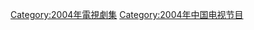 {{Catnav|頁面分類|...|电视节目|电视剧|每年電視影集|2004年電視影集}}
{{Catnav|頁面分類|...|电视节目|电视剧|各國電視劇|中国电视剧|每年中國電視劇集}}

{{cat year nav
| year = 2004
| cat = 中國電視劇集 
| sortkey = 中國電視劇集
| article = 中國電視劇
| in = 
}}


[[Category:2004年電視劇集|Category:2004年電視劇集]]
[[Category:2004年中国电视节目|Category:2004年中国电视节目]]